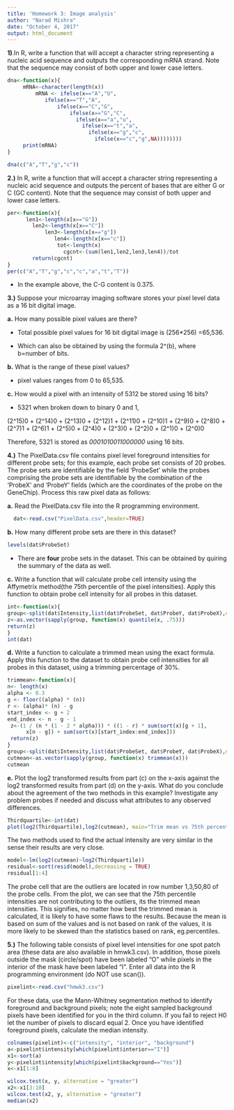 ```yaml
---
title: 'Homework 3: Image analysis'
author: "Narad Mishra"
date: "October 4, 2017"
output: html_document
---
```


**1)**.In R, write a function that will accept a character string representing a nucleic acid sequence and outputs the corresponding mRNA strand. Note that the sequence may consist of both upper and lower case letters.

```r
dna<-function(x){
     mRNA<-character(length(x))
         mRNA <- ifelse(x=="A","U",
            ifelse(x=="T","A",
                ifelse(x=="C","G",
                    ifelse(x=="G","C",
                      ifelse(x=="a","u",
                        ifelse(x=="t","a",
                          ifelse(x=="g","c",
                            ifelse(x=="c","g",NA))))))))
     print(mRNA)
} 

dna(c("A","T","g","c"))
```

**2.)** In R, write a function that will accept a character string representing a nucleic acid sequence and outputs the percent of bases that are either G or C (GC content). Note that the sequence may consist of both upper and lower case letters.

```r
per<-function(x){
      len1<-length(x[x=="G"])
        len2<-length(x[x=="C"])
            len3<-length(x[x=="g"])
               len4<-length(x[x=="c"])
                tot<-length(x)
                  cgcnt<-(sum(len1,len2,len3,len4))/tot
        return(cgcnt)
}
per(c("A","T","g","c","c","a","t","T"))

```

 * In the example above, the C-G content is 0.375.

**3.)** Suppose your microarray imaging software stores your pixel level data as a 16 bit digital image.

**a.** How many possible pixel values are there?

 * Total possible pixel values for 16 bit digital image is (256*256) =65,536. 

 * Which can also be obtained by using the formula 2^(b), where b=number of bits.

**b.** What is the range of these pixel values?

 * pixel values ranges from  0 to 65,535.
 
**c.** How would a pixel with an intensity of 5312 be stored using 16 bits?

 *  5321 when broken down to binary 0 and 1,
 
 (2^15)0 + (2^14)0 + (2^13)0 + (2^12)1 + (2^11)0 + (2^10)1 + (2^9)0 + (2^8)0 + (2^7)1 + (2^6)1 + (2^5)0 + (2^4)0 + (2^3)0 + (2^2)0 + (2^1)0 + (2^0)0 
 
 Therefore, 5321 is stored as _0001010011000000_ using 16 bits.
 
**4.)** The PixelData.csv file contains pixel level foreground intensities for different probe sets; for this example, each probe set consists of 20 probes. The probe sets are identifiable by the field 'ProbeSet' while the probes comprising the probe sets are identifiable by the combination of the 'ProbeX' and 'ProbeY' fields (which are the coordinates of the probe on the GeneChip). Process this raw pixel data as follows:

**a.** Read the PixelData.csv file into the R programming environment. 
 
```r
  dat<-read.csv("PixelData.csv",header=TRUE)
```
  
**b.** How many different probe sets are there in this dataset? 

 ```r
 levels(dat$ProbeSet)
```

 * There are **four** probe sets in the dataset.
This can be obtained by quiring the summary of the data as well.
 
 
**c.** Write a function that will calculate probe cell intensity using the Affymetrix method(the 75th percentile of the pixel intensities). Apply this function to obtain probe cell intensity for all probes in this dataset.

```r
int<-function(x){
group<-split(dat$Intensity,list(dat$ProbeSet, dat$ProbeY, dat$ProbeX),drop=TRUE)
z<-as.vector(sapply(group, function(x) quantile(x, .75)))
return(z)
}
int(dat)
```

**d.** Write a function to calculate a trimmed mean using the exact formula. Apply this function to the dataset to obtain probe cell intensities for all probes in this dataset, using a trimming percentage of 30%.

```r
trimmean<-function(x){
n<- length(x)
alpha <- 0.3
g <- floor((alpha) * (n))
r <- (alpha)* (n) - g
start_index <- g + 2
end_index <- n - g - 1
 z<-(1 / (n * (1 - 2 * alpha))) * ((1 - r) * sum(sort(x)[g + 1], 
      x[n - g]) + sum(sort(x)[start_index:end_index]))
 return(z) 
}
group<-split(dat$Intensity,list(dat$ProbeSet, dat$ProbeY, dat$ProbeX),drop=TRUE)
cutmean<-as.vector(sapply(group, function(x) trimmean(x)))
cutmean

```


**e.** Plot the log2 transformed results from part (c) on the x-axis against the log2 transformed results from part (d) on the y-axis. What do you conclude about the agreement of the two methods in this example? Investigate any problem probes if needed and discuss what attributes to any observed differences.

```r
Thirdquartile<-int(dat)
plot(log2(Thirdquartile),log2(cutmean), main="Trim mean vs 75th percentile", xlab="75% percentile of Intensity", ylab="Trimmed mean of Intensity")
```


The two methods used to find the actual intensity are very similar in the sense their results are very close.

```r
model<-lm(log2(cutmean)~log2(Thirdquartile))
residual<-sort(resid(model),decreasing = TRUE)
residual[1:4]
```
The probe cell that are the outliers are located in row number 1,3,50,80 of the probe cells.
From the plot, we can see that the 75th percentile intensities are not contributing to the outliers, its the trimmed mean intensities. This signifies, no matter how best the trimmed mean is calculated, it is likely to have some flaws to the results. Because the mean is based on sum of the values and is not based on rank of the values, it is more likely to be skewed than the statistics based on rank, eg.percentiles.



**5.)** The following table consists of pixel level intensities for one spot patch area (these data are also available in hmwk3.csv). In addition, those pixels outside the mask (circle/spot) have been labeled "O" while pixels in the interior of the mask have been labeled "I". Enter all data into the R programming environment (do NOT use scan()).

```r
pixelint<-read.csv("hmwk3.csv")
```

For these data, use the Mann-Whitney segmentation method to identify foreground and background pixels; note the eight sampled background pixels have been identified for you in the third column. If you fail to reject H0 let the number of pixels to discard equal 2. Once you have identified foreground pixels, calculate the median intensity.

```r
colnames(pixelint)<-c("intensity", "interior", "background")
a<-pixelint$intensity[which(pixelint$interior=="I")]
x1<-sort(a)
y<-pixelint$intensity[which(pixelint$background=="Yes")]
x<-x1[1:8]
```

```r
wilcox.test(x, y, alternative = "greater")
x2<-x1[3:10]
wilcox.test(x2, y, alternative = "greater")
median(x2)

```


